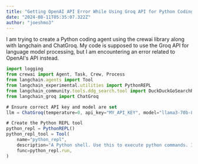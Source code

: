 ```yaml
---
title: "Getting OpenAI API Error While Using Groq API for Python Coding Agent"
date: "2024-08-11T05:35:07.322Z"
author: "joeshmo3"
---
```

I am trying to create a Python coding agent using the crewai library along with langchain and ChatGroq. My code is supposed to use the Groq API for language model processing, but I am encountering an error related to OpenAI's API instead.

```js
import logging
from crewai import Agent, Task, Crew, Process
from langchain.agents import Tool
from langchain_experimental.utilities import PythonREPL
from langchain_community.tools.ddg_search.tool import DuckDuckGoSearchRun
from langchain_groq import ChatGroq

# Ensure correct API key and model are set
llm = ChatGroq(temperature=0, api_key="MY_API_KEY", model="llama3-70b-8192")

# Create the Python REPL tool
python_repl = PythonREPL()
python_repl_tool = Tool(
    name="python_repl",
    description="A Python shell. Use this to execute python commands. Input should be a valid python command. If you want to see the output of a value, you should print it out with `print(...)`.",
    func=python_repl.run,
)

```
